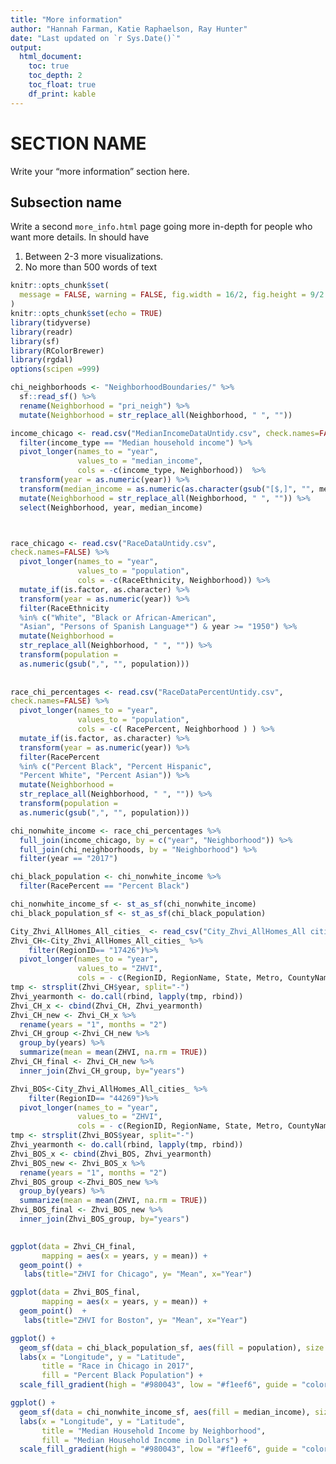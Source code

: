```yaml
---
title: "More information"
author: "Hannah Farman, Katie Raphaelson, Ray Hunter"
date: "Last updated on `r Sys.Date()`"
output:
  html_document:
    toc: true
    toc_depth: 2
    toc_float: true
    df_print: kable
---
```


<!--
Comments in HTML are like this! 
-->

# SECTION NAME

Write your "more information" section here.

## Subsection name

Write a second `more_info.html` page going more in-depth for people who want more details. In should have

1. Between 2-3 more visualizations.
1. No more than 500 words of text

```r
knitr::opts_chunk$set(
  message = FALSE, warning = FALSE, fig.width = 16/2, fig.height = 9/2
)
knitr::opts_chunk$set(echo = TRUE)
library(tidyverse)
library(readr)
library(sf)
library(RColorBrewer)
library(rgdal)
options(scipen =999)
```

```r
chi_neighborhoods <- "NeighborhoodBoundaries/" %>%
  sf::read_sf() %>% 
  rename(Neighborhood = "pri_neigh") %>% 
  mutate(Neighborhood = str_replace_all(Neighborhood, " ", ""))

income_chicago <- read.csv("MedianIncomeDataUntidy.csv", check.names=FALSE) %>% 
  filter(income_type == "Median household income") %>% 
  pivot_longer(names_to = "year", 
               values_to = "median_income", 
               cols = -c(income_type, Neighborhood))  %>% 
  transform(year = as.numeric(year)) %>% 
  transform(median_income = as.numeric(as.character(gsub("[$,]", "", median_income)))) %>% 
  mutate(Neighborhood = str_replace_all(Neighborhood, " ", "")) %>% 
  select(Neighborhood, year, median_income) 



race_chicago <- read.csv("RaceDataUntidy.csv", 
check.names=FALSE) %>% 
  pivot_longer(names_to = "year", 
               values_to = "population", 
               cols = -c(RaceEthnicity, Neighborhood)) %>%
  mutate_if(is.factor, as.character) %>% 
  transform(year = as.numeric(year)) %>% 
  filter(RaceEthnicity 
  %in% c("White", "Black or African-American",
  "Asian", "Persons of Spanish Language*") & year >= "1950") %>%
  mutate(Neighborhood = 
  str_replace_all(Neighborhood, " ", "")) %>% 
  transform(population = 
  as.numeric(gsub(",", "", population)))
  
  
race_chi_percentages <- read.csv("RaceDataPercentUntidy.csv",
check.names=FALSE) %>% 
  pivot_longer(names_to = "year", 
               values_to = "population", 
               cols = -c( RacePercent, Neighborhood ) ) %>%
  mutate_if(is.factor, as.character) %>% 
  transform(year = as.numeric(year)) %>%
  filter(RacePercent 
  %in% c("Percent Black", "Percent Hispanic", 
  "Percent White", "Percent Asian")) %>%
  mutate(Neighborhood = 
  str_replace_all(Neighborhood, " ", "")) %>% 
  transform(population = 
  as.numeric(gsub(",", "", population))) 

chi_nonwhite_income <- race_chi_percentages %>% 
  full_join(income_chicago, by = c("year", "Neighborhood")) %>% 
  full_join(chi_neighborhoods, by = "Neighborhood") %>% 
  filter(year == "2017")

chi_black_population <- chi_nonwhite_income %>% 
  filter(RacePercent == "Percent Black") 

chi_nonwhite_income_sf <- st_as_sf(chi_nonwhite_income)
chi_black_population_sf <- st_as_sf(chi_black_population)

City_Zhvi_AllHomes_All_cities_ <- read_csv("City_Zhvi_AllHomes_All cities .csv")
Zhvi_CH<-City_Zhvi_AllHomes_All_cities_ %>%
    filter(RegionID== "17426")%>%
  pivot_longer(names_to = "year", 
               values_to = "ZHVI", 
               cols = - c(RegionID, RegionName, State, Metro, CountyName, SizeRank)) 
tmp <- strsplit(Zhvi_CH$year, split="-")
Zhvi_yearmonth <- do.call(rbind, lapply(tmp, rbind))
Zhvi_CH_x <- cbind(Zhvi_CH, Zhvi_yearmonth)
Zhvi_CH_new <- Zhvi_CH_x %>% 
  rename(years = "1", months = "2") 
Zhvi_CH_group <-Zhvi_CH_new %>%
  group_by(years) %>%
  summarize(mean = mean(ZHVI, na.rm = TRUE))
Zhvi_CH_final <- Zhvi_CH_new %>%
  inner_join(Zhvi_CH_group, by="years")

Zhvi_BOS<-City_Zhvi_AllHomes_All_cities_ %>%
    filter(RegionID== "44269")%>%
  pivot_longer(names_to = "year", 
               values_to = "ZHVI", 
               cols = - c(RegionID, RegionName, State, Metro, CountyName, SizeRank)) 
tmp <- strsplit(Zhvi_BOS$year, split="-")
Zhvi_yearmonth <- do.call(rbind, lapply(tmp, rbind))
Zhvi_BOS_x <- cbind(Zhvi_BOS, Zhvi_yearmonth)
Zhvi_BOS_new <- Zhvi_BOS_x %>% 
  rename(years = "1", months = "2")
Zhvi_BOS_group <-Zhvi_BOS_new %>%
  group_by(years) %>%
  summarize(mean = mean(ZHVI, na.rm = TRUE)) 
Zhvi_BOS_final <- Zhvi_BOS_new %>%
  inner_join(Zhvi_BOS_group, by="years") 
  
```



```r
ggplot(data = Zhvi_CH_final, 
       mapping = aes(x = years, y = mean)) +
  geom_point() +
   labs(title="ZHVI for Chicago", y= "Mean", x="Year")

ggplot(data = Zhvi_BOS_final, 
       mapping = aes(x = years, y = mean)) +
  geom_point()  +
   labs(title="ZHVI for Boston", y= "Mean", x="Year")
```

```r
ggplot() +
  geom_sf(data = chi_black_population_sf, aes(fill = population), size = 0.1) +
  labs(x = "Longitude", y = "Latitude", 
       title = "Race in Chicago in 2017", 
       fill = "Percent Black Population") +
  scale_fill_gradient(high = "#980043", low = "#f1eef6", guide = "colorbar")

ggplot() +
  geom_sf(data = chi_nonwhite_income_sf, aes(fill = median_income), size = 0.1) +
  labs(x = "Longitude", y = "Latitude", 
       title = "Median Household Income by Neighborhood", 
       fill = "Median Household Income in Dollars") +
  scale_fill_gradient(high = "#980043", low = "#f1eef6", guide = "colorbar") 
```

